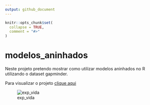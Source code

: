 ```yaml
---
output: github_document
---
```


<!-- README.md is generated from README.Rmd. Please edit that file -->

```r
knitr::opts_chunk$set(
  collapse = TRUE,
  comment = "#>"
)
```

# modelos_aninhados

<!-- badges: start -->
<!-- badges: end -->

Neste projeto pretendo mostrar como utilizar modelos aninhados no R utilizando o dataset gapminder. 

Para visualizar o projeto [clique aqui](https://rpubs.com/RodFP51/983931)

![exp_vida](imgs/exp_vida.png)
